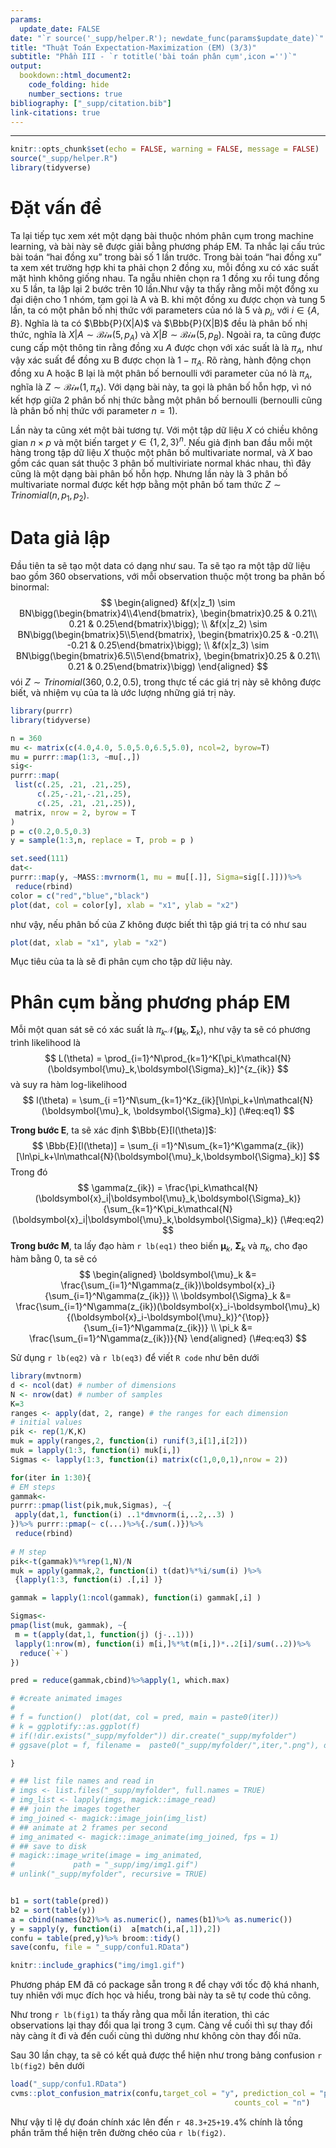 ```yaml
---
params:
  update_date: FALSE
date: "`r source('_supp/helper.R'); newdate_func(params$update_date)`"
title: "Thuật Toán Expectation-Maximization (EM) (3/3)"
subtitle: "Phần III - `r totitle('bài toán phân cụm',icon ='')`"
output: 
  bookdown::html_document2:
    code_folding: hide
    number_sections: true
bibliography: ["_supp/citation.bib"]
link-citations: true
---
```


\newcommand{\bf}[1]{\boldsymbol{#1}}
\newcommand{\hat}[1]{\widehat{#1}}
\newcommand{\mm}[1]{\mathbb{#1}}
\newcommand{\bar}[1]{\overline{#1}}
\newcommand{\tp}[1]{{#1}^{\top}}
\newcommand{\scr}[1]{\mathscr{#1}}


\def\E{\Bbb{E}}
\def\V{\Bbb{V}}
\def\P{\Bbb{P}}
\def\I{{\large\unicode{x1D7D9}}}
\def\indep{\perp\!\!\!\!\perp}
\newcommand{\overeq}[2]{\stackrel{#1}{#2}}
\def\epsilon{\varepsilon} 
\def\proved{\blacksquare\quad} 
---


```r
knitr::opts_chunk$set(echo = FALSE, warning = FALSE, message = FALSE)
source("_supp/helper.R")
library(tidyverse)
```


# Đặt vấn đề

Ta lại tiếp tục xem xét một dạng bài thuộc nhóm phân cụm trong machine learning, và bài này sẽ được giải bằng phương pháp EM. Ta nhắc lại cấu trúc bài toán "hai đồng xu" trong bài số 1 lần trước. Trong bài toán "hai đồng xu" ta xem xét trường hợp khi ta phải chọn 2 đồng xu, mỗi đồng xu có xác suất mặt hình không giống nhau. Ta ngẫu nhiên chọn ra 1 đồng xu rồi tung đồng xu 5 lần, ta lập lại 2 bước trên 10 lần.Như vậy ta thấy rằng mỗi một đổng xu đại diện cho 1 nhóm, tạm gọi là A và B. khi một đồng xu được chọn và tung 5 lần, ta có một phân bố nhị thức với parameters của nó là $5$ và $p_i$, với $i \in \{A,B\}$. Nghĩa là ta có $\P(X|A)$ và $\P(X|B)$ đều là phân bố nhị thức, nghĩa là $X|A \sim \mathcal{Bin}(5,p_A)$ và $X|B \sim \mathcal{Bin}(5,p_B)$. Ngoài ra, ta cũng được cung cấp  một thông tin rằng đồng xu $A$ được chọn với xác suất là là $\pi_A$, như vậy xác suất để đồng xu B được chọn là $1-\pi_A$. Rõ ràng, hành động chọn đồng xu A hoặc B lại là một phân bố bernoulli với parameter của nó là $\pi_A$, nghĩa là $Z \sim \mathcal{Bin}(1,\pi_A)$. Với dạng bài này, ta gọi là phân bố hỗn hợp, vì nó kết hợp giữa 2 phân bố nhị thức bằng một phân bố bernoulli (bernoulli cũng là phân bố nhị thức với parameter $n =1$).

Lần này ta cũng xét một bài tương tự. Với một tập dữ liệu $X$ có chiều không gian $n\times p$ và một biến target $y \in \{1,2,3\}^{n}$. Nếu giả định ban đầu mỗi một hàng trong tập dữ liệu $X$ thuộc một phân bố multivariate normal, và $X$ bao gồm các quan sát thuộc 3 phân bố multiviriate normal khác nhau, thì đây cũng là một dạng bài phân bố hỗn hợp. Nhưng lần này là 3 phân bố multivariate normal được kết hợp bằng một phân bố tam thức $Z \sim Trinomial(n,p_1,p_2)$. 

# Data giả lập

Đầu tiên ta sẽ tạo một data có dạng như sau. Ta sẽ tạo ra một tập dữ liệu bao gồm 360 observations, với mỗi observation thuộc một trong ba phân bố binormal:
$$
\begin{aligned}
&f(x|z_1) \sim BN\bigg(\begin{bmatrix}4\\4\end{bmatrix}, \begin{bmatrix}0.25 & 0.21\\ 0.21 & 0.25\end{bmatrix}\bigg); \\
&f(x|z_2) \sim BN\bigg(\begin{bmatrix}5\\5\end{bmatrix}, \begin{bmatrix}0.25 & -0.21\\ -0.21 & 0.25\end{bmatrix}\bigg); \\
&f(x|z_3) \sim BN\bigg(\begin{bmatrix}6.5\\5\end{bmatrix}, \begin{bmatrix}0.25 & 0.21\\ 0.21 & 0.25\end{bmatrix}\bigg)
\end{aligned}
$$
vói $Z \sim Trinomial(360,0.2,0.5)$, trong thực tế các giá trị này sẽ không được biết, và nhiệm vụ của ta là ước lượng những giá trị này. 

```r
library(purrr)
library(tidyverse)

n = 360
mu <- matrix(c(4.0,4.0, 5.0,5.0,6.5,5.0), ncol=2, byrow=T)
mu = purrr::map(1:3, ~mu[.,])
sig<-
purrr::map(
 list(c(.25, .21, .21,.25), 
      c(.25,-.21,-.21,.25),
      c(.25, .21, .21,.25)),
 matrix, nrow = 2, byrow = T
)
p = c(0.2,0.5,0.3)
y = sample(1:3,n, replace = T, prob = p )

set.seed(111)
dat<-
purrr::map(y, ~MASS::mvrnorm(1, mu = mu[[.]], Sigma=sig[[.]]))%>%
 reduce(rbind)
color = c("red","blue","black")
plot(dat, col = color[y], xlab = "x1", ylab = "x2")
```

như vậy, nếu phân bố của $Z$ không được biết thì tập giá trị ta có như sau 

```r
plot(dat, xlab = "x1", ylab = "x2")
```

Mục tiêu của ta là sẽ đi phân cụm cho tập dữ liệu này. 

# Phân cụm bằng phương pháp EM

Mỗi một quan sát sẽ có xác suất là $\pi_k\mathcal{N}(\bf{\mu}_k,\bf{\Sigma}_k)$, như vậy ta sẽ có phương trình likelihood là 
$$
L(\theta) = \prod_{i=1}^N\prod_{k=1}^K[\pi_k\mathcal{N}(\bf{\mu}_k,\bf{\Sigma}_k)]^{z_{ik}}
$$
và suy ra hàm log-likelihood
$$
l(\theta) = \sum_{i =1}^N\sum_{k=1}^Kz_{ik}[\ln\pi_k+\ln\mathcal{N}(\bf{\mu}_k, \bf{\Sigma}_k)]
(\#eq:eq1)
$$

**Trong bước E**, ta sẽ xác định $\E[l(\theta)]$:
$$
\E[l(\theta)] = \sum_{i =1}^N\sum_{k=1}^K\gamma(z_{ik})[\ln\pi_k+\ln\mathcal{N}(\bf{\mu}_k,\bf{\Sigma}_k)]
$$
Trong đó 
$$
\gamma(z_{ik}) = \frac{\pi_k\mathcal{N}(\bf{x}_i|\bf{\mu}_k,\bf{\Sigma}_k)}{\sum_{k=1}^K\pi_k\mathcal{N}(\bf{x}_i|\bf{\mu}_k,\bf{\Sigma}_k)}
(\#eq:eq2)
$$
**Trong bước M**, ta lấy đạo hàm `r lb(eq1)` theo biến $\bf{\mu}_k$, $\bf{\Sigma}_k$ và $\pi_k$, cho đạo hàm bằng 0, ta sẽ có 
$$
\begin{aligned}
\bf{\mu}_k &= \frac{\sum_{i=1}^N\gamma(z_{ik})\bf{x}_i}{\sum_{i=1}^N\gamma(z_{ik})} \\
\bf{\Sigma}_k &= \frac{\sum_{i=1}^N\gamma(z_{ik})(\bf{x}_i-\bf{\mu}_k)\tp{(\bf{x}_i-\bf{\mu}_k)}}{\sum_{i=1}^N\gamma(z_{ik})} \\
\pi_k &= \frac{\sum_{i=1}^N\gamma(z_{ik})}{N}
\end{aligned} 
(\#eq:eq3)
$$

Sử dụng `r lb(eq2)` và `r lb(eq3)` để viết `R code` như bên dưới


```r
library(mvtnorm)
d <- ncol(dat) # number of dimensions
N <- nrow(dat) # number of samples
K=3
ranges <- apply(dat, 2, range) # the ranges for each dimension
# initial values
pik <- rep(1/K,K)
muk = apply(ranges,2, function(i) runif(3,i[1],i[2]))
muk = lapply(1:3, function(i) muk[i,])
Sigmas <- lapply(1:3, function(i) matrix(c(1,0,0,1),nrow = 2))

for(iter in 1:30){
# EM steps
gammak<-
purrr::pmap(list(pik,muk,Sigmas), ~{
 apply(dat,1, function(i) ..1*dmvnorm(i,..2,..3) )
})%>% purrr::pmap(~ c(...)%>%{./sum(.)})%>%
 reduce(rbind)
 
# M step
pik<-t(gammak)%*%rep(1,N)/N
muk = apply(gammak,2, function(i) t(dat)%*%i/sum(i) )%>%
 {lapply(1:3, function(i) .[,i] )}

gammak = lapply(1:ncol(gammak), function(i) gammak[,i] )

Sigmas<-
pmap(list(muk, gammak), ~{
 m = t(apply(dat,1, function(j) (j-..1)))
 lapply(1:nrow(m), function(i) m[i,]%*%t(m[i,])*..2[i]/sum(..2))%>%
  reduce(`+`)
})

pred = reduce(gammak,cbind)%>%apply(1, which.max)

# #create animated images
# 
# f = function()  plot(dat, col = pred, main = paste0(iter))
# k = ggplotify::as.ggplot(f)
# if(!dir.exists("_supp/myfolder")) dir.create("_supp/myfolder")
# ggsave(plot = f, filename =  paste0("_supp/myfolder/",iter,".png"), device = "png")

}

# ## list file names and read in
# imgs <- list.files("_supp/myfolder", full.names = TRUE)
# img_list <- lapply(imgs, magick::image_read)
# ## join the images together
# img_joined <- magick::image_join(img_list)
# ## animate at 2 frames per second
# img_animated <- magick::image_animate(img_joined, fps = 1)
# ## save to disk
# magick::image_write(image = img_animated,
#             path = "_supp/img/img1.gif")
# unlink("_supp/myfolder", recursive = TRUE)


b1 = sort(table(pred))
b2 = sort(table(y))
a = cbind(names(b2)%>% as.numeric(), names(b1)%>% as.numeric())
y = sapply(y, function(i)  a[match(i,a[,1]),2])
confu = table(pred,y)%>% broom::tidy()
save(confu, file = "_supp/confu1.RData")
```

```r
knitr::include_graphics("img/img1.gif")
```

Phương pháp EM đã có package sẵn trong `R` để chạy với tốc độ khá nhanh, tuy nhiên với mục đích học và hiểu, trong bài này ta sẽ tự code thủ công. 

Như trong `r lb(fig1)` ta thấy rằng qua mỗi lần iteration, thì các observations lại thay đổi qua lại trong 3 cụm. Càng về cuối thì sự thay đổi này càng ít đi và đến cuối cùng thì dường như không còn thay đổi nữa. 

Sau 30 lần chạy, ta sẽ có kết quả được thể hiện như trong bảng confusion `r lb(fig2)` bên dưới

```r
load("_supp/confu1.RData")
cvms::plot_confusion_matrix(confu,target_col = "y", prediction_col = "pred",
                                                  counts_col = "n")
```
Như vậy tỉ lệ dự đoán chính xác lên đến `r 48.3+25+19.4`% chính là tồng phần trăm thể hiện trên đường chéo của `r lb(fig2)`. 











<!-- ----------------------------------------------------------------------------- -->

<!-- # _References_ {-} -->
